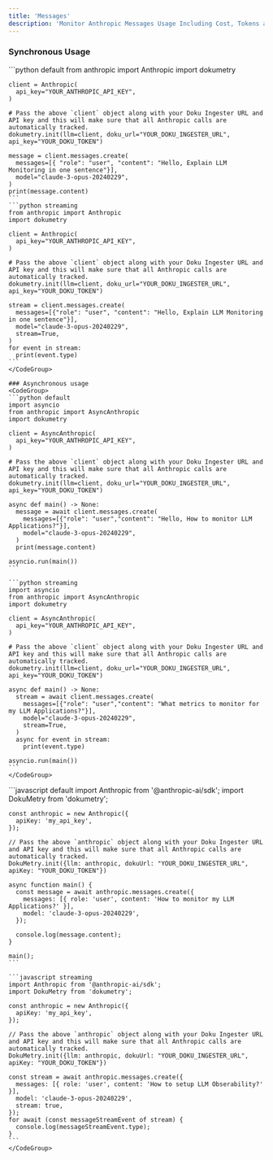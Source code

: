 ```yaml
---
title: 'Messages'
description: 'Monitor Anthropic Messages Usage Including Cost, Tokens and User Interactions'
---
```


<Tabs>
  <Tab title="Python">

  ### Synchronous Usage
  <CodeGroup>
    ```python default
    from anthropic import Anthropic
    import dokumetry

    client = Anthropic(
      api_key="YOUR_ANTHROPIC_API_KEY",
    )

    # Pass the above `client` object along with your Doku Ingester URL and API key and this will make sure that all Anthropic calls are automatically tracked.
    dokumetry.init(llm=client, doku_url="YOUR_DOKU_INGESTER_URL", api_key="YOUR_DOKU_TOKEN")

    message = client.messages.create(
      messages=[{ "role": "user", "content": "Hello, Explain LLM Monitoring in one sentence"}],
      model="claude-3-opus-20240229",
    )
    print(message.content)
    ```
    ```python streaming
    from anthropic import Anthropic
    import dokumetry

    client = Anthropic(
      api_key="YOUR_ANTHROPIC_API_KEY",
    )

    # Pass the above `client` object along with your Doku Ingester URL and API key and this will make sure that all Anthropic calls are automatically tracked.
    dokumetry.init(llm=client, doku_url="YOUR_DOKU_INGESTER_URL", api_key="YOUR_DOKU_TOKEN")

    stream = client.messages.create(
      messages=[{"role": "user", "content": "Hello, Explain LLM Monitoring in one sentence"}],
      model="claude-3-opus-20240229",
      stream=True,
    )
    for event in stream:
      print(event.type)
    ```
    </CodeGroup>
    
    ### Asynchronous usage
    <CodeGroup>
    ```python default
    import asyncio
    from anthropic import AsyncAnthropic
    import dokumetry

    client = AsyncAnthropic(
      api_key="YOUR_ANTHROPIC_API_KEY",
    )

    # Pass the above `client` object along with your Doku Ingester URL and API key and this will make sure that all Anthropic calls are automatically tracked.
    dokumetry.init(llm=client, doku_url="YOUR_DOKU_INGESTER_URL", api_key="YOUR_DOKU_TOKEN")

    async def main() -> None:
      message = await client.messages.create(
        messages=[{"role": "user","content": "Hello, How to monitor LLM Applications?"}],
        model="claude-3-opus-20240229",
      )
      print(message.content)

    asyncio.run(main())
    ```

    ```python streaming
    import asyncio
    from anthropic import AsyncAnthropic
    import dokumetry

    client = AsyncAnthropic(
      api_key="YOUR_ANTHROPIC_API_KEY",
    )

    # Pass the above `client` object along with your Doku Ingester URL and API key and this will make sure that all Anthropic calls are automatically tracked.
    dokumetry.init(llm=client, doku_url="YOUR_DOKU_INGESTER_URL", api_key="YOUR_DOKU_TOKEN")

    async def main() -> None:
      stream = await client.messages.create(
        messages=[{"role": "user","content": "What metrics to monitor for my LLM Applications?"}],
        model="claude-3-opus-20240229",
        stream=True,
      )
      async for event in stream:
        print(event.type)
    
    asyncio.run(main())
    ```
    </CodeGroup>
  </Tab>
  <Tab title="Javascript">
    <CodeGroup>
    ```javascript default
    import Anthropic from '@anthropic-ai/sdk';
    import DokuMetry from 'dokumetry';

    const anthropic = new Anthropic({
      apiKey: 'my_api_key',
    });

    // Pass the above `anthropic` object along with your Doku Ingester URL and API key and this will make sure that all Anthropic calls are automatically tracked.
    DokuMetry.init({llm: anthropic, dokuUrl: "YOUR_DOKU_INGESTER_URL", apiKey: "YOUR_DOKU_TOKEN"})

    async function main() {
      const message = await anthropic.messages.create({
        messages: [{ role: 'user', content: 'How to monitor my LLM Applications?' }],
        model: 'claude-3-opus-20240229',
      });

      console.log(message.content);
    }

    main();
    ```

    ```javascript streaming
    import Anthropic from '@anthropic-ai/sdk';
    import DokuMetry from 'dokumetry';

    const anthropic = new Anthropic({
      apiKey: 'my_api_key',
    });

    // Pass the above `anthropic` object along with your Doku Ingester URL and API key and this will make sure that all Anthropic calls are automatically tracked.
    DokuMetry.init({llm: anthropic, dokuUrl: "YOUR_DOKU_INGESTER_URL", apiKey: "YOUR_DOKU_TOKEN"})

    const stream = await anthropic.messages.create({
      messages: [{ role: 'user', content: 'How to setup LLM Obserability?' }],
      model: 'claude-3-opus-20240229',
      stream: true,
    });
    for await (const messageStreamEvent of stream) {
      console.log(messageStreamEvent.type);
    }
    ```
    </CodeGroup>
  </Tab>
</Tabs>

